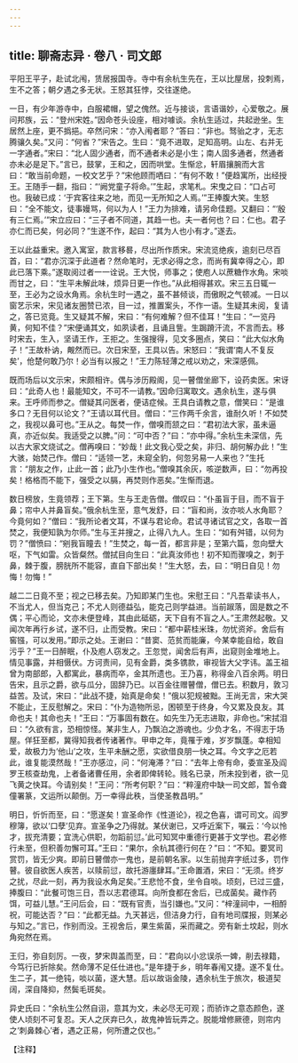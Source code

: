 ```yaml
---
---
---
```

title: 聊斋志异 · 卷八 · 司文郎
---

平阳王平子，赴试北闱，赁居报国寺。寺中有余杭生先在，王以比屋居，投刺焉，生不之答；朝夕遇之多无状。王怒其狂悖，交往遂绝。

一日，有少年游寺中，白服裙帽，望之傀然。近与接谈，言语谐妙，心爱敬之。展问邦族，云：“登州宋姓。”因命苍头设座，相对噱谈。余杭生适过，共起逊坐。生居然上座，更不撝挹。卒然问宋：“亦入闱者耶？”答曰：“非也。驽骀之才，无志腾骧久矣。”又问：“何省？”宋告之。生曰：“竟不进取，足知高明。山左、右并无一字通者。”宋曰：“北人固少通者，而不通者未必是小生；南人固多通者，然通者亦未必是足下。”言已，鼓掌，王和之，因而哄堂。生惭忿，轩眉攘腕而大言曰：“敢当前命题，一校文艺乎？”宋他顾而哂曰：“有何不敢！”便趋寓所，出经授王。王随手一翻，指曰：“‘阙党童子将命。’”生起，求笔札。宋曳之曰：“口占可也。我破已成：‘于宾客往来之地，而见一无所知之人焉。’”王捧腹大笑。生怒曰：“全不能文，徒事嫚骂，何以为人！”王力为排难，请另命佳题。又翻曰：“‘殷有三仁焉。’”宋立应曰：“三子者不同道，其趋一也。夫一者何也？曰：仁也。君子亦仁而已矣，何必同？”生遂不作，起曰：“其为人也小有才。”遂去。

王以此益重宋。邀入寓室，款言移晷，尽出所作质宋。宋流览绝疾，逾刻已尽百首，曰：“君亦沉深于此道者？然命笔时，无求必得之念，而尚有冀幸得之心，即此已落下乘。”遂取阅过者一一诠说。王大悦，师事之；使庖人以蔗糖作水角。宋啖而甘之，曰：“生平未解此味，烦异日更一作也。”从此相得甚欢。宋三五日辄一至，王必为之设水角焉。余杭生时一遇之，虽不甚倾谈，而傲睨之气顿减。一日以窗艺示宋，宋见诸友圈赞已浓，目一过，推置案头，不作一语。生疑其未阅，复请之，答已览竟。生又疑其不解，宋曰：“有何难解？但不佳耳！”生曰：“一览丹黄，何知不佳？”宋便诵其文，如夙读者，且诵且訾。生跼蹐汗流，不言而去。移时宋去，生入，坚请王作，王拒之。生强搜得，见文多圈点，笑曰：“此大似水角子！”王故朴讷，觍然而已。次日宋至，王具以告。宋怒曰：“我谓‘南人不复反矣’，伧楚何敢乃尔！必当有以报之！”王力陈轻薄之戒以劝之，宋深感佩。

既而场后以文示宋，宋颇相许。偶与涉历殿阁，见一瞽僧坐廊下，设药卖医。宋讶曰：“此奇人也！最能知文，不可不一请教。”因命归寓取文。遇余杭生，遂与俱来。王呼师而参之。僧疑其问医者，便诘症候。王具白请教之意，僧笑曰：“是谁多口？无目何以论文？”王请以耳代目。僧曰：“三作两千余言，谁耐久听！不如焚之，我视以鼻可也。”王从之。每焚一作，僧嗅而颔之曰：“君初法大家，虽未逼真，亦近似矣。我适受之以脾。”问：“可中否？”曰：“亦中得。”余杭生未深信，先以古大家文烧试之。僧再嗅曰：“妙哉！此文我心受之矣，非归、胡何解办此！”生大骇，始焚己作。僧曰：“适领一艺，未窥全豹，何忽另易一人来也？”生托言：“朋友之作，止此一首；此乃小生作也。”僧嗅其余灰，咳逆数声，曰：“勿再投矣！格格而不能下，强受之以膈，再焚则作恶矣。”生惭而退。

数日榜放，生竟领荐；王下第。生与王走告僧。僧叹曰：“仆虽盲于目，而不盲于鼻；帘中人并鼻盲矣。”俄余杭生至，意气发舒，曰：“盲和尚，汝亦啖人水角耶？今竟何如？”僧曰：“我所论者文耳，不谋与君论命。君试寻诸试官之文，各取一首焚之，我便知孰为尔师。”生与王并搜之，止得八九人。生曰：“如有舛错，以何为罚？”僧愤曰：“剜我盲瞳去！”生焚之，每一首，都言非是；至第六篇，忽向壁大呕，下气如雷。众皆粲然。僧拭目向生曰：“此真汝师也！初不知而骤嗅之，刺于鼻，棘于腹，膀胱所不能容，直自下部出矣！”生大怒，去，曰：“明日自见！勿悔！勿悔！”

越二二日竟不至；视之已移去矣。乃知即某门生也。宋慰王曰：“凡吾辈读书人，不当尤人，但当克己；不尤人则德益弘，能克己则学益进。当前踧落，固是数之不偶；平心而论，文亦未便登峰，其由此砥砺，天下自有不盲之人。”王肃然起敬。又闻次年再行乡试，遂不归，止而受教。宋曰：“都中薪桂米珠，勿忧资斧。舍后有窖镪，可以发用。”即示之处。王谢曰：“昔窦、范贫而能廉，今某幸能自给，敢自污乎？”王一日醉眠，仆及庖人窃发之。王忽觉，闻舍后有声，出窥则金堆地上。情见事露，并相慑伏。方诃责间，见有金爵，类多镌款，审视皆大父字讳。盖王祖曾为南部郎，入都寓此，暴病而卒，金其所遗也。王乃喜，称得金八百余两。明日告宋，且示之爵，欲与瓜分，固辞乃已。以百金往赠瞽僧，僧已去。积数月，敦习益苦。及试，宋曰：“此战不捷，始真是命矣！”俄以犯规被黜。王尚无言，宋大哭不能止，王反慰解之。宋曰：“仆为造物所忌，困顿至于终身，今又累及良友。其命也夫！其命也夫！”王曰：“万事固有数在。如先生乃无志进取，非命也。”宋拭泪曰：“久欲有言，恐相惊怪。某非生人，乃飘泊之游魂也。少负才名，不得志于场屋。佯狂至都，冀得知我者传诸著作。甲申之年，竟罹于难，岁岁飘蓬。幸相知爱，故极力为‘他山’之攻，生平未酬之愿，实欲借良朋一快之耳。今文字之厄若此，谁复能漠然哉！”王亦感泣，问：“何淹滞？”曰：“去年上帝有命，委宣圣及阎罗王核查劫鬼，上者备诸曹任用，余者即俾转轮。贱名已录，所未投到者，欲一见飞黄之快耳。今请别矣！”王问：“所考何职？”曰：“粹潼府中缺一司文郎，暂令聋僮署篆，文运所以颠倒。万一幸得此秩，当使圣教昌明。”

明日，忻忻而至，曰：“愿遂矣！宣圣命作《性道论》，视之色喜，谓可司文。阎罗穆簿，欲以‘口孽’见弃。宣圣争之乃得就。某伏谢已，又呼近案下，嘱云：‘今以怜才，拔充清要；宜洗心供职，勿蹈前愆。’此可知冥中重德行更甚于文学也。君必修行未至，但积善勿懈可耳。”王曰：“果尔，余杭其德行何在？”曰：“不知。要冥司赏罚，皆无少爽。即前日瞽僧亦一鬼也，是前朝名家。以生前抛弃字纸过多，罚作瞽。彼自欲医人疾苦，以赎前愆，故托游廛肆耳。”王命置酒，宋曰：“无须。终岁之扰，尽此一刻，再为我设水角足矣。”王悲怆不食，坐令自啖。顷刻，已过三盛，捧腹曰：“此餐可饱三日，吾以志君德耳。向所食都在舍后，已成菌矣。藏作药饵，可益儿慧。”王问后会，曰：“既有官责，当引嫌也。”又问：“梓潼祠中，一相酹祝，可能达否？”曰：“此都无益。九天甚远，但洁身力行，自有地司牒报，则某必与知之。”言已，作别而没。王视舍后，果生紫菌，采而藏之。旁有新土坟起，则水角宛然在焉。

王归，弥自刻厉。一夜，梦宋舆盖而至，曰：“君向以小忿误杀一婢，削去禄籍，今笃行已折除矣。然命薄不足任仕进也。”是年捷于乡，明年春闱又捷。遂不复仕。生二子，其一绝钝，啖以菌，遂大慧。后以故诣金陵，遇余杭生于旅次，极道契阔，深自降抑，然鬓毛斑矣。

异史氏曰：“余杭生公然自诩，意其为文，未必尽无可观；而骄诈之意态颜色，遂使人顷刻不可复忍。天人之厌弃已久，故鬼神皆玩弄之。脱能增修厥德，则帘内之‘刺鼻棘心’者，遇之正易，何所遭之仅也。”

【注释】

